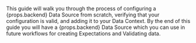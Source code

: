 <!--- props.backend: The name of the backend used by the Data Source's Execution Engine. -->
<p>
This guide will walk you through the process of configuring a {props.backend} Data Source from scratch, verifying that your configuration is valid, and adding it to your Data Context.  By the end of this guide you will have a {props.backend} Data Source which you can use in future workflows for creating Expectations and Validating data.
</p>
